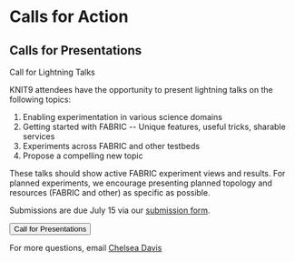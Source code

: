 # Calls for Action

## Calls for Presentations
Call for Lightning Talks

KNIT9 attendees have the opportunity to present lightning talks on the following topics:

1.  Enabling experimentation in various science domains
2.  Getting started with FABRIC -- Unique features, useful tricks, sharable services
3.  Experiments across FABRIC and other testbeds
4.  Propose a compelling new topic

These talks should show active FABRIC experiment views and results. For planned experiments, we encourage presenting planned topology and resources (FABRIC and other) as specific as possible.

Submissions are due July 15 via our [submission form](https://docs.google.com/forms/d/1x-JXFHXTNgN6-wkqcoBcnFNAvkPdRSCIrX_poPTXazw/viewform?edit_requested=true).

<div class="button-container">
<button linkto="https://docs.google.com/forms/d/1x-JXFHXTNgN6-wkqcoBcnFNAvkPdRSCIrX_poPTXazw/viewform?edit_requested=true">Call for Presentations</button>
</div>

For more questions, email [Chelsea Davis](mailto:cdavis@renci.org)